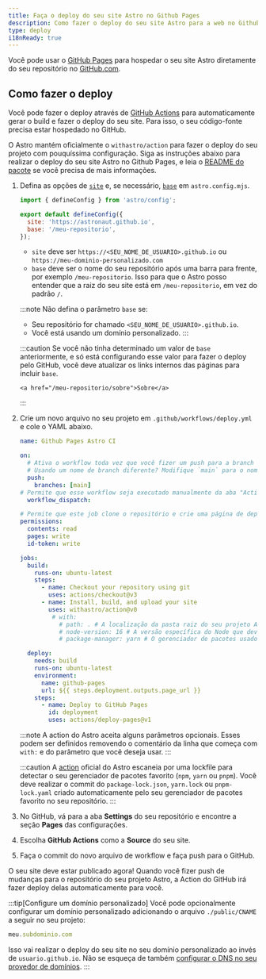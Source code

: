 ```yaml
---
title: Faça o deploy do seu site Astro no Github Pages
description: Como fazer o deploy do seu site Astro para a web no Github Pages.
type: deploy
i18nReady: true
---
```


Você pode usar o [GitHub Pages](https://pages.github.com/) para hospedar o seu site Astro diretamente do seu repositório no [GitHub.com](https://github.com/).

## Como fazer o deploy

Você pode fazer o deploy através de [GitHub Actions](https://github.com/features/actions) para automaticamente gerar o build e fazer o deploy do seu site. Para isso, o seu código-fonte precisa estar hospedado no GitHub.

O Astro mantém oficialmente o `withastro/action` para fazer o deploy do seu projeto com pouquíssima configuração. Siga as instruções abaixo para realizar o deploy do seu site Astro no Github Pages, e leia o [README do pacote](https://github.com/withastro/action) se você precisa de mais informações.

1. Defina as opções de [`site`](/pt-br/reference/configuration-reference/#site) e, se necessário, [`base`](/pt-br/reference/configuration-reference/#base) em `astro.config.mjs`.

   ```js title="astro.config.mjs" ins={4-5}
   import { defineConfig } from 'astro/config';

   export default defineConfig({
     site: 'https://astronaut.github.io',
     base: '/meu-repositorio',
   });
   ```

   - `site` deve ser `https://<SEU_NOME_DE_USUARIO>.github.io` ou `https://meu-dominio-personalizado.com`
   - `base` deve ser o nome do seu repositório após uma barra para frente, por exemplo `/meu-repositorio`. Isso para que o Astro posso entender que a raiz do seu site está em `/meu-repositorio`, em vez do padrão `/`.

   :::note
   Não defina o parâmetro `base` se:

   - Seu repositório for chamado `<SEU_NOME_DE_USUARIO>.github.io`.
   - Você está usando um domínio personalizado. 
   :::

   :::caution
   Se você não tinha determinado um valor de `base` anteriormente, e só está configurando esse valor para fazer o deploy pelo GitHub, você deve atualizar os links internos das páginas para incluir `base`.

   ```astro
   <a href="/meu-repositorio/sobre">Sobre</a>
   ```
   :::

2. Crie um novo arquivo no seu projeto em `.github/workflows/deploy.yml` e cole o YAML abaixo.

   ```yaml title="deploy.yml"
   name: Github Pages Astro CI

   on:
     # Ativa o workflow toda vez que você fizer um push para a branch `main`
     # Usando um nome de branch diferente? Modifique `main` para o nome da sua branch
     push:
       branches: [main]
   # Permite que esse workflow seja executado manualmente da aba "Actions" no GitHub.
     workflow_dispatch:

   # Permite que este job clone o repositório e crie uma página de deploy
   permissions:
     contents: read
     pages: write
     id-token: write

   jobs:
     build:
       runs-on: ubuntu-latest
       steps:
         - name: Checkout your repository using git
           uses: actions/checkout@v3
         - name: Install, build, and upload your site
           uses: withastro/action@v0
            # with:
              # path: . # A localização da pasta raiz do seu projeto Astro dentro do seu repositório. (opcional)
              # node-version: 16 # A versão específica do Node que deve ser utilizada para a build do seu site. A versão padrão é a 16. (opcional)
              # package-manager: yarn # O gerenciador de pacotes usado para instalar as dependências e fazer a build do site. É automaticamente detectado a partir da sua lockfile. (opcional)

     deploy:
       needs: build
       runs-on: ubuntu-latest
       environment:
         name: github-pages
         url: ${{ steps.deployment.outputs.page_url }}
       steps:
         - name: Deploy to GitHub Pages
           id: deployment
           uses: actions/deploy-pages@v1
   ```

    :::note
    A action do Astro aceita alguns parâmetros opcionais. Esses podem ser definidos removendo o comentário da linha que começa com `with:` e do parâmetro que você deseja usar.
    :::

   :::caution
   A [action](https://github.com/withastro/action) oficial do Astro escaneia por uma lockfile para detectar o seu gerenciador de pacotes favorito (`npm`, `yarn` ou `pnpm`). Você deve realizar o commit do `package-lock.json`, `yarn.lock` ou `pnpm-lock.yaml` criado automaticamente pelo seu gerenciador de pacotes favorito no seu repositório.
   :::

3. No GitHub, vá para a aba **Settings** do seu repositório e encontre a seção **Pages** das configurações.

4. Escolha **GitHub Actions** como a **Source** do seu site.

5. Faça o commit do novo arquivo de workflow e faça push para o GitHub.

O seu site deve estar publicado agora! Quando você fizer push de mudanças para o repositório do seu projeto Astro, a Action do GitHub irá fazer deploy delas automaticamente para você.

:::tip[Configure um domínio personalizado]
Você pode opcionalmente configurar um domínio personalizado adicionando o arquivo `./public/CNAME` a seguir no seu projeto:

```js title="public/CNAME"
meu.subdominio.com
```

Isso vai realizar o deploy do seu site no seu domínio personalizado ao invés de `usuario.github.io`. Não se esqueça de também [configurar o DNS no seu provedor de domínios](https://docs.github.com/pt/pages/configuring-a-custom-domain-for-your-github-pages-site/managing-a-custom-domain-for-your-github-pages-site#configuring-a-subdomain).
:::
